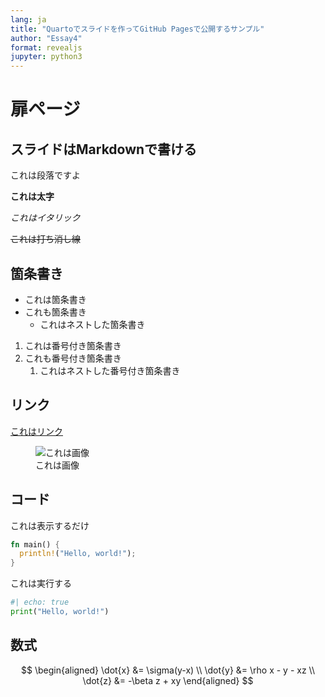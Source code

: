 ```yaml
---
lang: ja
title: "Quartoでスライドを作ってGitHub Pagesで公開するサンプル"
author: "Essay4"
format: revealjs
jupyter: python3
---
```


# 扉ページ

## スライドはMarkdownで書ける

これは段落ですよ

**これは太字**

*これはイタリック*

~~これは打ち消し線~~

## 箇条書き

- これは箇条書き
- これも箇条書き
  - これはネストした箇条書き

1. これは番号付き箇条書き
1. これも番号付き箇条書き
   1. これはネストした番号付き箇条書き

## リンク

[これはリンク](https://github.com/cm-ayf/slides-template)

![これは画像](https://avatars.githubusercontent.com/u/75649254?v=4)

## コード

これは表示するだけ
```rust
fn main() {
  println!("Hello, world!");
}
```

これは実行する
```python
#| echo: true
print("Hello, world!")
```

## 数式

$$
\begin{aligned}
\dot{x} &= \sigma(y-x) \\
\dot{y} &= \rho x - y - xz \\
\dot{z} &= -\beta z + xy
\end{aligned}
$$
